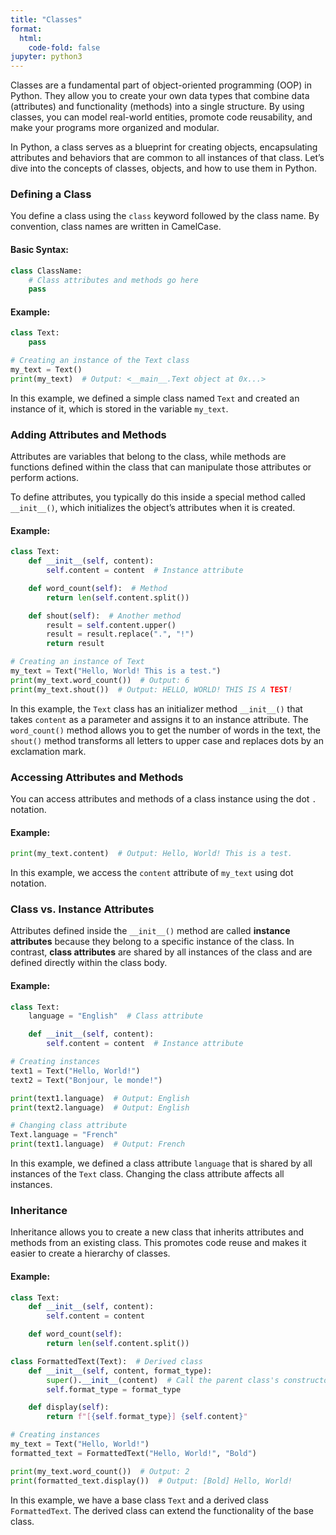 ```yaml
---
title: "Classes"
format:
  html:
    code-fold: false
jupyter: python3
---
```



Classes are a fundamental part of object-oriented programming (OOP) in Python. They allow you to create your own data types that combine data (attributes) and functionality (methods) into a single structure. By using classes, you can model real-world entities, promote code reusability, and make your programs more organized and modular.

In Python, a class serves as a blueprint for creating objects, encapsulating attributes and behaviors that are common to all instances of that class. Let's dive into the concepts of classes, objects, and how to use them in Python.



### Defining a Class

You define a class using the `class` keyword followed by the class name. By convention, class names are written in CamelCase.

#### Basic Syntax:
```python
class ClassName:
    # Class attributes and methods go here
    pass
```

#### Example:
```python
class Text:
    pass

# Creating an instance of the Text class
my_text = Text()
print(my_text)  # Output: <__main__.Text object at 0x...>
```

In this example, we defined a simple class named `Text` and created an instance of it, which is stored in the variable `my_text`.



### Adding Attributes and Methods

Attributes are variables that belong to the class, while methods are functions defined within the class that can manipulate those attributes or perform actions.

To define attributes, you typically do this inside a special method called `__init__()`, which initializes the object's attributes when it is created.

#### Example:
```python
class Text:
    def __init__(self, content):
        self.content = content  # Instance attribute

    def word_count(self):  # Method
        return len(self.content.split())

    def shout(self):  # Another method
        result = self.content.upper()
        result = result.replace(".", "!")
        return result

# Creating an instance of Text
my_text = Text("Hello, World! This is a test.")
print(my_text.word_count())  # Output: 6
print(my_text.shout())  # Output: HELLO, WORLD! THIS IS A TEST!
```

In this example, the `Text` class has an initializer method `__init__()` that takes `content` as a parameter and assigns it to an instance attribute. 
The `word_count()` method allows you to get the number of words in the text, the `shout()` method transforms all letters to upper case and replaces dots by an exclamation mark.



### Accessing Attributes and Methods

You can access attributes and methods of a class instance using the dot `.` notation.

#### Example:
```python
print(my_text.content)  # Output: Hello, World! This is a test.
```

In this example, we access the `content` attribute of `my_text` using dot notation.



### Class vs. Instance Attributes

Attributes defined inside the `__init__()` method are called **instance attributes** because they belong to a specific instance of the class. 
In contrast, **class attributes** are shared by all instances of the class and are defined directly within the class body.

#### Example:
```python
class Text:
    language = "English"  # Class attribute

    def __init__(self, content):
        self.content = content  # Instance attribute

# Creating instances
text1 = Text("Hello, World!")
text2 = Text("Bonjour, le monde!")

print(text1.language)  # Output: English
print(text2.language)  # Output: English

# Changing class attribute
Text.language = "French"
print(text1.language)  # Output: French
```

In this example, we defined a class attribute `language` that is shared by all instances of the `Text` class. Changing the class attribute affects all instances.



### Inheritance

Inheritance allows you to create a new class that inherits attributes and methods from an existing class. This promotes code reuse and makes it easier to create a hierarchy of classes.

#### Example:
```python
class Text:
    def __init__(self, content):
        self.content = content

    def word_count(self):
        return len(self.content.split())

class FormattedText(Text):  # Derived class
    def __init__(self, content, format_type):
        super().__init__(content)  # Call the parent class's constructor
        self.format_type = format_type

    def display(self):
        return f"[{self.format_type}] {self.content}"

# Creating instances
my_text = Text("Hello, World!")
formatted_text = FormattedText("Hello, World!", "Bold")

print(my_text.word_count())  # Output: 2
print(formatted_text.display())  # Output: [Bold] Hello, World!
```

In this example, we have a base class `Text` and a derived class `FormattedText`. The derived class can extend the functionality of the base class.


